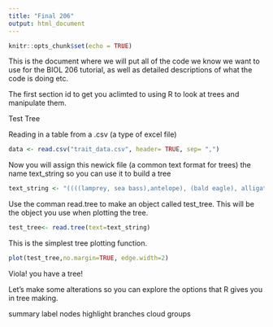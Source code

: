 ```yaml
---
title: "Final 206"
output: html_document
---
```


```r
knitr::opts_chunk$set(echo = TRUE)
```

This is the document where we will put all of the code we know we want to use for the BIOL 206 tutorial, as well as detailed descriptions of what the code is doing etc. 

The first section id to get you aclimted to using R to look at trees and manipulate them. 

Test Tree

Reading in a table from a .csv (a type of excel file)
```r
data <- read.csv("trait_data.csv", header= TRUE, sep= ",")
```

Now you will assign this newick file (a common text format for trees) the name text_string so you can use it to build a tree 
```r
text_string <- "((((lamprey, sea bass),antelope), (bald eagle), alligator));"
```

Use the comman read.tree to make an object called test_tree. This will be the object you use when plotting the tree. 
```r
test_tree<- read.tree(text=text_string)
```

This is the simplest tree plotting function. 
```r
plot(test_tree,no.margin=TRUE, edge.width=2)
```
Viola! you have a tree! 

Let's make some alterations so you can explore the options that R gives you in tree making. 

summary 
label nodes
highlight branches
cloud groups








